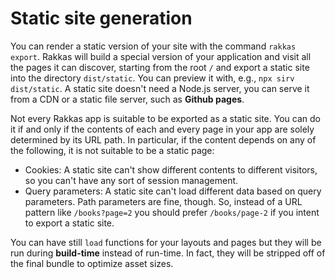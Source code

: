 # Static site generation

You can render a static version of your site with the command `rakkas export`. Rakkas will build a special version of your application and visit all the pages it can discover, starting from the root `/` and export a static site into the directory `dist/static`. You can preview it with, e.g., `npx sirv dist/static`. A static site doesn't need a Node.js server, you can serve it from a CDN or a static file server, such as **Github pages**.

Not every Rakkas app is suitable to be exported as a static site. You can do it if and only if the contents of each and every page in your app are solely determined by its URL path. In particular, if the content depends on any of the following, it is not suitable to be a static page:

- Cookies: A static site can't show different contents to different visitors, so you can't have any sort of session management.
- Query parameters: A static site can't load different data based on query parameters. Path parameters are fine, though. So, instead of a URL pattern like `/books?page=2` you should prefer `/books/page-2` if you intent to export a static site.

You can have still `load` functions for your layouts and pages but they will be run during **build-time** instead of run-time. In fact, they will be stripped off of the final bundle to optimize asset sizes.
